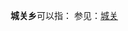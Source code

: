 '''城关乡'''可以指：
{{PRC admin/disambig|14/07/81/200/000|35/04/21/200/000|41/01/82/200/000|41/01/84/200/000|41/07/27/200/000|41/16/23/200/000|65/31/23/200/000}}
参见：[[城关|城关]]
{{disambig|cat=三字中国乡名消歧义}}